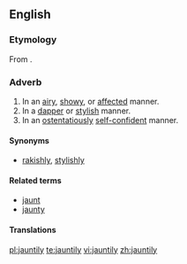 ==English==

===Etymology===
From {{suffix|jaunty|ly}}.

===Adverb===
{{en-adv}}

# In an [[airy]], [[showy]], or [[affected]] manner.
# In a [[dapper]] or [[stylish]] manner.
# In an [[ostentatiously]] [[self-confident]] manner.

====Synonyms====
* {{sense|in a dapper or stylish manner}} [[rakishly]], [[stylishly]]

====Related terms====
* [[jaunt]]
* [[jaunty]]

====Translations====
{{trans-top|in an airy, showy, or affected manner}}
{{trans-mid}}
{{trans-bottom}}

{{trans-top|in a dapper or stylish manner}}
{{trans-mid}}
{{trans-bottom}}

{{trans-top|in an ostentatiously self-confident manner}}
{{trans-mid}}
{{trans-bottom}}

[[pl:jauntily]]
[[te:jauntily]]
[[vi:jauntily]]
[[zh:jauntily]]